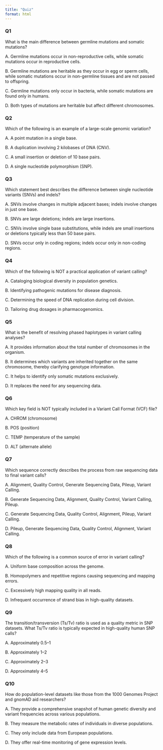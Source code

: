 ```yaml
---
title: "Quiz"
format: html
---
```


### Q1

What is the main difference between germline mutations and somatic mutations?

A. Germline mutations occur in non-reproductive cells, while somatic mutations occur in reproductive cells.

B. Germline mutations are heritable as they occur in egg or sperm cells, while somatic mutations occur in non-germline tissues and are not passed to offspring.

C. Germline mutations only occur in bacteria, while somatic mutations are found only in humans.

D. Both types of mutations are heritable but affect different chromosomes.

### Q2

Which of the following is an example of a large-scale genomic variation?

A. A point mutation in a single base.

B. A duplication involving 2 kilobases of DNA (CNV).

C. A small insertion or deletion of 10 base pairs.

D. A single nucleotide polymorphism (SNP).

### Q3

Which statement best describes the difference between single nucleotide variants (SNVs) and indels?

A. SNVs involve changes in multiple adjacent bases; indels involve changes in just one base.

B. SNVs are large deletions; indels are large insertions.

C. SNVs involve single base substitutions, while indels are small insertions or deletions typically less than 50 base pairs.

D. SNVs occur only in coding regions; indels occur only in non-coding regions.

### Q4

Which of the following is NOT a practical application of variant calling?

A. Cataloging biological diversity in population genetics.

B. Identifying pathogenic mutations for disease diagnosis.

C. Determining the speed of DNA replication during cell division.

D. Tailoring drug dosages in pharmacogenomics.

### Q5

What is the benefit of resolving phased haplotypes in variant calling analyses?

A. It provides information about the total number of chromosomes in the organism.

B. It determines which variants are inherited together on the same chromosome, thereby clarifying genotype information.

C. It helps to identify only somatic mutations exclusively.

D. It replaces the need for any sequencing data.

### Q6

Which key field is NOT typically included in a Variant Call Format (VCF) file?

A. CHROM (chromosome)

B. POS (position)

C. TEMP (temperature of the sample)

D. ALT (alternate allele)

### Q7

Which sequence correctly describes the process from raw sequencing data to final variant calls?

A. Alignment, Quality Control, Generate Sequencing Data, Pileup, Variant Calling.

B. Generate Sequencing Data, Alignment, Quality Control, Variant Calling, Pileup.

C. Generate Sequencing Data, Quality Control, Alignment, Pileup, Variant Calling.

D. Pileup, Generate Sequencing Data, Quality Control, Alignment, Variant Calling.

### Q8

Which of the following is a common source of error in variant calling?

A. Uniform base composition across the genome.

B. Homopolymers and repetitive regions causing sequencing and mapping errors.

C. Excessively high mapping quality in all reads.

D. Infrequent occurrence of strand bias in high-quality datasets.

### Q9

The transition/transversion (Ts/Tv) ratio is used as a quality metric in SNP datasets. What Ts/Tv ratio is typically expected in high-quality human SNP calls?

A. Approximately 0.5–1

B. Approximately 1–2

C. Approximately 2–3

D. Approximately 4–5

### Q10

How do population-level datasets like those from the 1000 Genomes Project and gnomAD aid researchers?

A. They provide a comprehensive snapshot of human genetic diversity and variant frequencies across various populations.

B. They measure the metabolic rates of individuals in diverse populations.

C. They only include data from European populations.

D. They offer real-time monitoring of gene expression levels.
